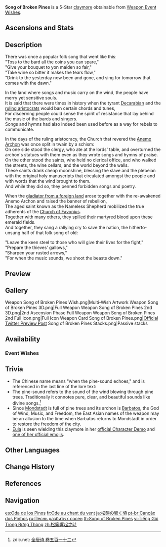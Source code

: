 {{Weapon Infobox
|id             = 12503
|image          = <gallery>
Weapon Song of Broken Pines.png|Base
Weapon Song of Broken Pines 2nd.png|2nd Ascension
</gallery>
|type           = Claymore
|releaseDate    = 2021-05-18
|quality        = 5
|base_atk       = 49
|2nd_stat_type  = Physical DMG Bonus
|2nd_stat       = 4.5%
|series         = Millennial Movement
|obtain         = Weapon Event Wishes
|passive        = Rebel's Banner-Hymn
|effect         = A part of the "Millennial Movement" that wanders amidst the winds.<br />Increases ATK by (var1)%, and when Normal or Charged Attacks hit opponents, the character gains a Sigil of Whispers. This effect can be triggered once every 0.3s.<br />When you possess four Sigils of Whispers, all of them will be consumed and all nearby party members will obtain the "Millennial Movement: Banner-Hymn" effect for 12s.<br />"Millennial Movement: Banner-Hymn" increases Normal ATK SPD by (var2)% and increases ATK by (var3)%. Once this effect is triggered, you will not gain Sigils of Whispers for 20s.<br />Of the many effects of the "Millennial Movement", buffs of the same type will not stack.
|eff_rank1_var1 = 16
|eff_rank2_var1 = 20
|eff_rank3_var1 = 24
|eff_rank4_var1 = 28
|eff_rank5_var1 = 32
|eff_rank1_var2 = 12
|eff_rank2_var2 = 15
|eff_rank3_var2 = 18
|eff_rank4_var2 = 21
|eff_rank5_var2 = 24
|eff_rank1_var3 = 20
|eff_rank2_var3 = 25
|eff_rank3_var3 = 30
|eff_rank4_var3 = 35
|eff_rank5_var3 = 40
|eff_att1       = ATK SPD
|eff_att2       = ATK
|eff_att3       = Party ATK Increase
|eff_att4       = Party
|eff_att5       = Effect Triggered by Normal Attack
}}
{{Description|A greatsword as light as the sigh of grass in the breeze, yet as merciless to the corrupt as a typhoon.}}
'''Song of Broken Pines''' is a 5-Star [[claymore]] obtainable from [[Weapon Event Wishes]].

==Ascensions and Stats==
{{Weapon Ascensions and Stats
|ascendMat1 = Tile of Decarabian's Tower
|ascendMat2 = Debris of Decarabian's City
|ascendMat3 = Fragment of Decarabian's Epic
|ascendMat4 = Scattered Piece of Decarabian's Dream
|bossMat1   = Heavy Horn
|bossMat2   = Black Bronze Horn
|bossMat3   = Black Crystal Horn
|commonMat1 = Damaged Mask
|commonMat2 = Stained Mask
|commonMat3 = Ominous Mask
}}

==Description==
There was once a popular folk song that went like this:<br />
"Toss to the bard all the coins you can spare,"<br />
"Give your bouquet to yon maiden so fair,"<br />
"Take wine so bitter it makes the tears flow,"<br />
"Drink to the yesterday now been and gone, and sing for tomorrow that comes with the dawn."

In the land where songs and music carry on the wind, the people have merry yet sensitive souls.<br />
It is said that there were times in history when the tyrant [[Decarabian]] and the [[Lawrence Clan|ruling aristocrats]] would ban certain chords and tunes,<br />
For discerning people could sense the spirit of resistance that lay behind the music of the bards and singers.<br />
Songs and hymns had also indeed been used before as a way for rebels to communicate.

In the days of the ruling aristocracy, the Church that revered the [[Barbatos|Anemo Archon]] was once split in twain by a schism:<br />
On one side stood the clergy, who ate at the lords' table, and overturned the archon's statues with them even as they wrote songs and hymns of praise.<br />
On the other stood the saints, who held no clerical office, and who walked the streets, the wine cellars, and the world beyond the walls.<br />
These saints drank cheap moonshine, blessing the slave and the plebeian with the original holy manuscripts that circulated amongst the people and with words that the wind brought to them.<br />
And while they did so, they penned forbidden songs and poetry.

When the [[Vennessa|gladiator from a foreign land]] arose together with the re-awakened Anemo Archon and raised the banner of rebellion,<br />
The aged saint known as the Nameless Shepherd mobilized the true adherents of the [[Church of Favonius]].<br />
Together with many others, they spilled their martyred blood upon these emerald fields.<br />
And together, they sang a rallying cry to save the nation, the hitherto-unsung half of that folk song of old:

"Leave the keen steel to those who will give their lives for the fight,"<br />
"Prepare the thieves' gallows,"<br />
"Sharpen your rusted arrows,"<br />
"For when the music sounds, we shoot the beasts down."

==Preview==
{{Preview
|file    = Weapon Song of Broken Pines Passive
|caption = Millennial Movement: Banner-Hymn stack indicator and activation effect
}}

==Gallery==
<gallery>
Weapon Song of Broken Pines Wish.png|Multi-Wish Artwork
Weapon Song of Broken Pines 3D.png|Full Weapon
Weapon Song of Broken Pines 2nd 3D.png|2nd Ascension Phase Full Weapon
Weapon Song of Broken Pines 2nd Full Icon.png|Full Icon
Weapon Card Song of Broken Pines.png|[https://twitter.com/GenshinImpact/status/1393778231845613574 Official Twitter Preview Post]
Song of Broken Pines Stacks.png|Passive stacks
</gallery>

==Availability==
===Event Wishes===
{{Featured}}

==Trivia==
* The Chinese name means "when the pine-sound echoes," and is referenced in the last line of the lore text: {{Lang|"For when the music sounds, we shoot the beasts down."|zh=留到松籁响起之时，将那衣冠禽兽射落|zh_tl=Wait until the time when the pine-sound echoes, then shoot those dressed-up beasts down.}}
* The pine-sound {{Lang|zh=松籁|zh_rm=sōnglài}} refers to the sound of the wind blowing through pine trees. Traditionally it connotes pure, clear, and beautiful sounds like divine songs.<ref>zdic.net: [http://gj.zdic.net/archive.php?aid-18572.html 全唐诗 卷五百一十二]</ref>
* Since [[Mondstadt]] is full of pine trees and its archon is [[Barbatos]], the God of Wind, Music, and Freedom, the East Asian names of the weapon may be an allusion to the time when Barbatos returns to Mondstadt in order to restore the freedom of the city.
* [[Eula]] is seen wielding this claymore in her [https://youtu.be/Go7SeJ-yOL4 official Character Demo] and [[:File:Character Eula Chibi Sticker 1.png|one of her official emojis]].

==Other Languages==
{{Flex|
===Weapon===
{{Other Languages
|en      = Song of Broken Pines
|zhs     = 松籁响起之时
|zhs_rm  = Sōnglài Xiǎngqǐ zhī Shí
|zht     = 松籟響起之時
|zht_rm  = Sōnglài Xiǎngqǐ zhī Shí
|zh_tl   = When the Pine-Sound Echoes
|ja      = 松韻の響く頃
|ja_rm   = Shouin no Hibiku Koro
|ja_tl   = When the Pine-Tone Echoes
|ko      = 송뢰가 울릴 무렵
|ko_rm   = Songroe-ga Ullil Muryeop
|ko_tl   = When the Pine Wind-Sound Echoes
|es      = Oda de los Pinos
|es_tl   = Ode of the Pines
|fr      = Ode au chant du vent
|fr_tl   = Ode to the Song of the Wind
|ru      = Песнь разбитых сосен
|ru_tl   = Song of Broken Pines
|th      = Song of Broken Pines
|vi      = Tiếng Gió Trong Rừng Thông
|vi_tl   = Sound of Wind in the Pine Forest
|de      = Kiefernklang
|de_tl   = Sound of the Pines
|id      = Song of Broken Pines
|pt      = Canção dos Pinhos
|pt_tl   = Song of the Pines
|tr      = Kırık Çamların Şarkısı
|tr_tl   = 
|it      = Canzone silvestre
|it_tl   = Woodland Song
}}
|
===Passive===
{{Other Languages
|en      = Rebel's Banner-Hymn
|zhs     = 揭旗的叛逆之歌
|zhs_rm  = Jiēqí de Pàn'nì zhī Gè
|zht     = 揭旗的叛逆之歌
|zht_rm  = Jiēqí de Pàn'nì zhī Gè
|zh_tl   = 
|ja      = 反抗と旗掲げの歌
|ja_rm   = Hankou to Hata-kakage no Uta
|ja_tl   = Song of Resistance and Flag-Raising
|ko      = 깃발을 든 반항의 노래
|ko_rm   = Gitbareul Deun Banhang-ui Norae
|ko_tl   = Song of Resistance Lifting the Flag
|es      = Himno rebelde
|es_tl   = Rebel Hymn
|fr      = Hymne du drapeau rebelle
|fr_tl   = Hymn of the Rebellious Flag
|ru      = Гимн мятежников
|ru_tl   = Insurgents' Hymn
|th      = Rebel's Banner-Hymn
|vi      = Bài Ca Phản Nghịch
|vi_tl   = 
|de      = Lied vom Aufstand
|de_tl   = 
|id      = Rebel's Banner-Hymn
|pt      = Música de Rebelião da Bandeira
|pt_tl   = 
|tr      = Asi Sancak Marşı
|tr_tl   = 
|it      = Ode allo stendardo del ribelle
|it_tl   = 
}}
}}

==Change History==
{{Change History|1.5}}

==References==
{{Reflist}}

==Navigation==
{{Weapons by Series Navbox|series=Millennial Movement}}
{{Weapon Navbox|type=Claymores}}

[[es:Oda de los Pinos]]
[[fr:Ode au chant du vent]]
[[ja:松韻の響く頃]]
[[pt-br:Canção dos Pinhos]]
[[ru:Песнь разбитых сосен]]
[[th:Song of Broken Pines]]
[[vi:Tiếng Gió Trong Rừng Thông]]
[[zh:松籟響起之時]]